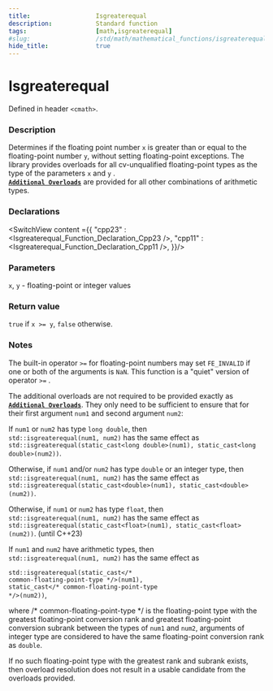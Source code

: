 ```yaml
---
title:                  Isgreaterequal
description:            Standard function
tags:                   [math,isgreaterequal]
#slug:                  /std/math/mathematical_functions/isgreaterequal/
hide_title:             true
---
```




# Isgreaterequal

Defined in header `<cmath>`.

### Description

Determines if the floating point number `x` is greater than or equal to the floating-point number `y`, without setting floating-point exceptions. 
The library provides overloads for all cv-unqualified floating-point types as the type of the parameters `x` and `y` <Since v='cpp23'></Since>. <br/>
<a href='#declarations'><code><b>Additional Overloads</b></code></a> are provided for all other combinations of arithmetic types.

### Declarations

<SwitchView content ={{
    "cpp23" : <Isgreaterequal_Function_Declaration_Cpp23 />,
    "cpp11" : <Isgreaterequal_Function_Declaration_Cpp11 />,
}}/>


### Parameters
 
`x`, `y` - floating-point or integer values

### Return value

`true` if `x >= y`, `false` otherwise.

### Notes

The built-in operator `>=` for floating-point numbers may set `FE_INVALID` if one or both of the arguments is `NaN`. This function is a "quiet" version of operator `>=` .

The additional overloads are not required to be provided exactly as <a href='#declarations'><code><b>Additional Overloads</b></code></a>. 
They only need to be sufficient to ensure that for their first argument `num1` and second argument `num2`:

If `num1` or `num2` has type `long double`, then <br/>
`std::isgreaterequal(num1, num2)` has the same effect as  <br/>
`std::isgreaterequal(static_cast<long double>(num1), static_cast<long double>(num2))`.

Otherwise, if `num1` and/or `num2` has type `double` or an integer type, then  <br/>
`std::isgreaterequal(num1, num2)` has the same effect as  <br/>
`std::isgreaterequal(static_cast<double>(num1), static_cast<double>(num2))`.

Otherwise, if `num1` or `num2` has type `float`, then  <br/>
`std::isgreaterequal(num1, num2)` has the same effect as  <br/>
`std::isgreaterequal(static_cast<float>(num1), static_cast<float>(num2))`.
(until C++23)

If `num1` and `num2` have arithmetic types, then  <br/>
`std::isgreaterequal(num1, num2)` has the same effect as  <br/> <code> std::isgreaterequal(static_cast&lt;<span class='col-d'>/\* common-floating-point-type \*/</span>&gt;(num1), static_cast&lt;<span class='col-d'>/\* common-floating-point-type \*/</span>&gt;(num2))</code>, 
               
where <span class='col-d'>/\* common-floating-point-type \*/</span> is the floating-point type with the greatest floating-point conversion rank and greatest floating-point 
conversion subrank between the types of `num1` and `num2`, arguments of integer type are considered to have the same floating-point conversion rank as `double`.

If no such floating-point type with the greatest rank and subrank exists, then overload resolution does not result in a usable candidate from the overloads provided.

